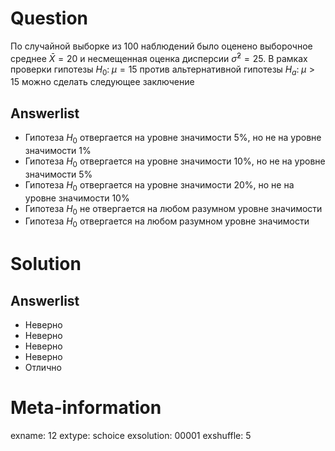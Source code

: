 Question
========
По случайной выборке из 100 наблюдений было оценено выборочное среднее $\bar{X}=20$  и несмещенная оценка дисперсии  $\hat{\sigma}^2=25$. В рамках проверки гипотезы $H_0: \; \mu=15$  против альтернативной гипотезы $H_a: \; \mu>15$  можно сделать следующее заключение
 

Answerlist
----------
*  Гипотеза $H_0$  отвергается на уровне значимости 5\%, но не  на уровне значимости 1\%
*  Гипотеза  $H_0$ отвергается на уровне значимости 10\%, но не на уровне значимости 5\%
*  Гипотеза  $H_0$ отвергается на уровне значимости 20\%, но не  на уровне значимости 10\%
*  Гипотеза $H_0$  не отвергается на любом разумном уровне значимости
*  Гипотеза $H_0$  отвергается на любом разумном уровне значимости

Solution
========

Answerlist
----------
*  Неверно
*  Неверно
*  Неверно
*  Неверно
*  Отлично

Meta-information
================
exname: 12
extype: schoice
exsolution: 00001
exshuffle: 5
